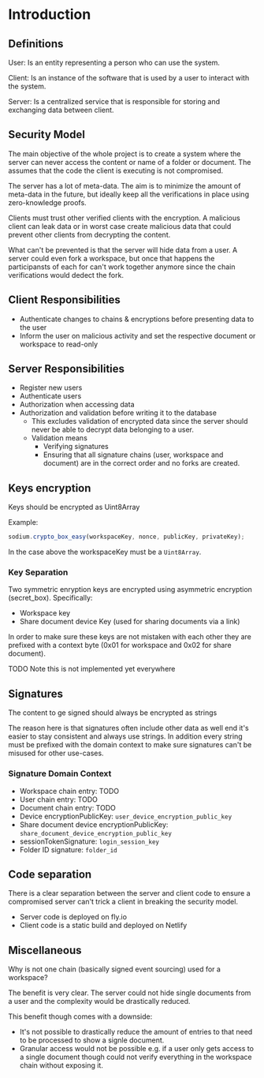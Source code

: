 # Introduction

## Definitions

User: Is an entity representing a person who can use the system.

Client: Is an instance of the software that is used by a user to interact with the system.

Server: Is a centralized service that is responsible for storing and exchanging data between client.

## Security Model

The main objective of the whole project is to create a system where the server can never access the content or name of a folder or document. The assumes that the code the client is executing is not compromised.

The server has a lot of meta-data. The aim is to minimize the amount of meta-data in the future, but ideally keep all the verifications in place using zero-knowledge proofs.

Clients must trust other verified clients with the encryption. A malicious client can leak data or in worst case create malicious data that could prevent other clients from decrypting the content.

What can't be prevented is that the server will hide data from a user. A server could even fork a workspace, but once that happens the participansts of each for can't work together anymore since the chain verifications would dedect the fork.

## Client Responsibilities

- Authenticate changes to chains & encryptions before presenting data to the user
- Inform the user on malicious activity and set the respective document or workspace to read-only

## Server Responsibilities

- Register new users
- Authenticate users
- Authorization when accessing data
- Authorization and validation before writing it to the database
  - This excludes validation of encrypted data since the server should never be able to decrypt data belonging to a user.
  - Validation means
    - Verifying signatures
    - Ensuring that all signature chains (user, workspace and document) are in the correct order and no forks are created.

## Keys encryption

Keys should be encrypted as Uint8Array

Example:

```ts
sodium.crypto_box_easy(workspaceKey, nonce, publicKey, privateKey);
```

In the case above the workspaceKey must be a `Uint8Array`.

### Key Separation

Two symmetric enryption keys are encrypted using asymmetric encryption (secret_box). Specifically:

- Workspace key
- Share document device Key (used for sharing documents via a link)

In order to make sure these keys are not mistaken with each other they are prefixed with a context byte (0x01 for workspace and 0x02 for share document).

TODO Note this is not implemented yet everywhere

## Signatures

The content to ge signed should always be encrypted as strings

The reason here is that signatures often include other data as well end it's easier to stay consistent and always use strings. In addition every string must be prefixed with the domain context to make sure signatures can't be misused for other use-cases.

### Signature Domain Context

- Workspace chain entry: TODO
- User chain entry: TODO
- Document chain entry: TODO
- Device encryptionPublicKey: `user_device_encryption_public_key`
- Share document device encryptionPublicKey: `share_document_device_encryption_public_key`
- sessionTokenSignature: `login_session_key`
- Folder ID signature: `folder_id`

## Code separation

There is a clear separation between the server and client code to ensure a compromised server can't trick a client in breaking the security model.

- Server code is deployed on fly.io
- Client code is a static build and deployed on Netlify

## Miscellaneous

Why is not one chain (basically signed event sourcing) used for a workspace?

The benefit is very clear. The server could not hide single documents from a user and the complexity would be drastically reduced.

This benefit though comes with a downside:

- It's not possible to drastically reduce the amount of entries to that need to be processed to show a signle document.
- Granular access would not be possible e.g. if a user only gets access to a single document though could not verify everything in the workspace chain without exposing it.

